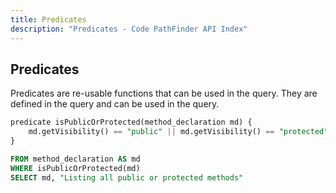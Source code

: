 ```yaml
---
title: Predicates
description: "Predicates - Code PathFinder API Index"
---
```



<PostHogLayout>
</PostHogLayout>

## Predicates <Badge text="new" variant="tip" size="small" />

Predicates are re-usable functions that can be used in the query. They are defined in the query and can be used in the query.

```sql
predicate isPublicOrProtected(method_declaration md) {
    md.getVisibility() == "public" || md.getVisibility() == "protected"
}

FROM method_declaration AS md
WHERE isPublicOrProtected(md)
SELECT md, "Listing all public or protected methods"
```



